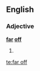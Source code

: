 ==English==

===Adjective===
'''[[far]] [[off]]'''

# {{alternative spelling of|far-off}}

[[te:far off]]